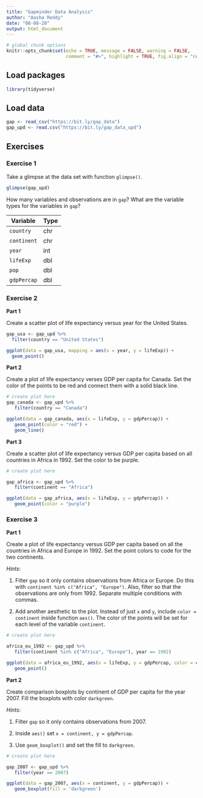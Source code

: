 ```yaml
---
title: "Gapminder Data Analysis"
author: "Aasha Reddy"
date: "08-08-20"
output: html_document
---
```


```r
# global chunk options
knitr::opts_chunk$set(echo = TRUE, message = FALSE, warning = FALSE,
                      comment = "#>", highlight = TRUE, fig.align = "center")
```

## Load packages

```r
library(tidyverse)
```

## Load data

```r
gap <- read_csv("https://bit.ly/gap_data")
gap_upd <- read.csv("https://bit.ly/gap_data_upd")
```

## Exercises

### Exercise 1

Take a glimpse at the data set with function `glimpse()`.

```r
glimpse(gap_upd)
```

How many variables and observations are in `gap`? What are the variable types
for the variables in `gap`?

Variable   | Type
-----------|----------
`country`  |chr
`continent`|chr
`year`     |int
`lifeExp`  |dbl
`pop`      |dbl
`gdpPercap`|dbl

### Exercise 2

**Part 1**

Create a scatter plot of life expectancy versus year for the United States.

```r
gap_usa <- gap_upd %>% 
  filter(country == "United States")

ggplot(data = gap_usa, mapping = aes(x = year, y = lifeExp)) +
  geom_point()
```

**Part 2**

Create a plot of life expectancy verses GDP per capita for Canada. Set the
color of the points to be red and connect them with a solid black line.

```r
# create plot here
gap_canada <- gap_upd %>%
   filter(country == "Canada")

ggplot(data = gap_canada, aes(x = lifeExp, y = gdpPercap)) +
   geom_point(color = "red") +
   geom_line()
```

**Part 3**

Create a scatter plot of life expectancy versus GDP per capita based on all 
countries in Africa in 1992. Set the color to be purple.

```r
# create plot here

gap_africa <- gap_upd %>%
   filter(continent == "Africa")

ggplot(data = gap_africa, aes(x = lifeExp, y = gdpPercap)) +
   geom_point(color = "purple")
```

### Exercise 3

**Part 1**

Create a plot of life expectancy versus GDP per capita based on all the
countries in Africa and Europe in 1992. Set the point colors to code for the
two continents.

*Hints*:

1. Filter `gap` so it only contains observations from Africa or Europe.
   Do this with `continent %in% c("Africa", "Europe")`. Also, filter so that
   the observations are only from 1992. Separate multiple conditions with
   commas.
   
2. Add another aesthetic to the plot. Instead of just `x` and `y`, include
   `color = continent` inside function `aes()`. The color of the points will
   be set for each level of the variable `continent`.

```r
# create plot here

africa_eu_1992 <- gap_upd %>%
   filter(continent %in% c("Africa", "Europe"), year == 1992)

ggplot(data = africa_eu_1992, aes(x = lifeExp, y = gdpPercap, color = continent)) +
   geom_point()
```

**Part 2**

Create comparison boxplots by continent of GDP per capita for the year 2007.
Fill the boxplots with color `darkgreen`.

*Hints*:

1. Filter `gap` so it only contains observations from 2007.

2. Inside `aes()` set `x = continent, y = gdpPercap`.

3. Use `geom_boxplot()` and set the fill to `darkgreen`.

```r
# create plot here

gap_2007 <- gap_upd %>%
   filter(year == 2007)

ggplot(data = gap_2007, aes(x = continent, y = gdpPercap)) +
   geom_boxplot(fill = 'darkgreen')
```


